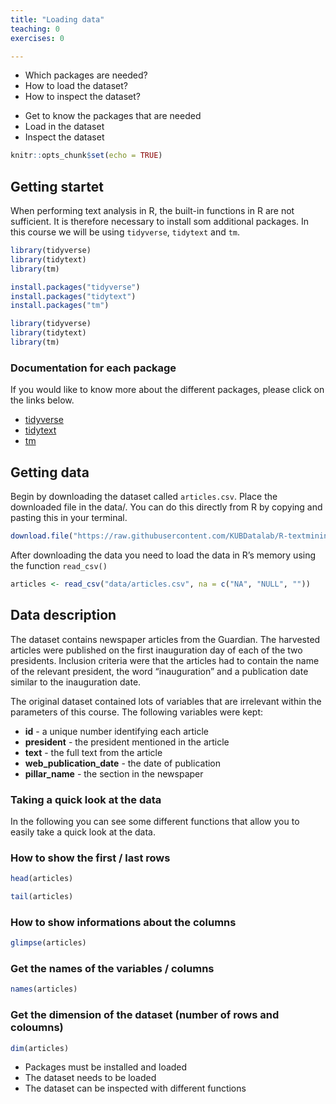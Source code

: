 ```yaml
---
title: "Loading data"
teaching: 0
exercises: 0

---
```


:::::::::::::::::::::::::::::::::::::: questions 


- Which packages are needed?
- How to load the dataset?
- How to inspect the dataset?

::::::::::::::::::::::::::::::::::::::::::::::::

::::::::::::::::::::::::::::::::::::: objectives

- Get to know the packages that are needed
- Load in the dataset
- Inspect the dataset

::::::::::::::::::::::::::::::::::::::::::::::::


```r
knitr::opts_chunk$set(echo = TRUE)
```

## Getting startet
When performing text analysis in R, the built-in functions in R are not sufficient. It is therefore necessary to install som additional packages. In this course we will be using `tidyverse`, `tidytext` and `tm`.

```r
library(tidyverse)
library(tidytext)
library(tm)
```


```r
install.packages("tidyverse")
install.packages("tidytext")
install.packages("tm")

library(tidyverse)
library(tidytext)
library(tm)
```


:::: callout
### Documentation for each package
If you would like to know more about the different packages, please click on the links below.

* [tidyverse](https://www.tidyverse.org/packages/)
* [tidytext](https://cran.r-project.org/web/packages/tidytext/vignettes/tidytext.html)
* [tm](https://cran.r-project.org/web/packages/tm/tm.pdf)

::::::

## Getting data
Begin by downloading the dataset called `articles.csv`. Place the downloaded file in the data/. You can do this directly from R by copying and pasting this in your terminal.

```r
download.file("https://raw.githubusercontent.com/KUBDatalab/R-textmining_new/main/episodes/data/articles.csv", "data/articles.csv", mode = "wb")
```

After downloading the data you need to load the data in R's memory using the function `read_csv()`

```r
articles <- read_csv("data/articles.csv", na = c("NA", "NULL", ""))
```

## Data description
The dataset contains newspaper articles from the Guardian. The harvested articles were published on the first inauguration day of each of the two presidents. Inclusion criteria were that the articles had to contain the name of the relevant president, the word "inauguration" and a publication date similar to the inauguration date.

The original dataset contained lots of variables that are irrelevant within the parameters of this course. The following variables were kept:

* __id__ - a unique number identifying each article
* __president__ - the president mentioned in the article
* __text__ - the full text from the article
* __web_publication_date__ - the date of publication
* __pillar_name__ - the section in the newspaper

::::::::::::::::::::::::::::::::::::::: discussion

### Taking a quick look at the data
In the following you can see some different functions that allow you to easily take a quick look at the data.

:::::::::::::::::::::::::::::::::::::::

:::::::::::::::: solution

### How to show the first / last rows

```r
head(articles)
```
```r
tail(articles)
```


:::::::::::::::: 

:::::::::::::::: solution
### How to show informations about the columns

```r
glimpse(articles)
```
::::::::::::::::

:::::::::::::::: solution
### Get the names of the variables / columns
```r
names(articles)
```
 
:::::::::::::::: 

:::::::::::::::: solution
### Get the dimension of the dataset (number of rows and coloumns)

```r
dim(articles)
```

::::::::::::::::


::::::::::::::::::::::::::::::::::::: keypoints 

- Packages must be installed and loaded
- The dataset needs to be loaded
- The dataset can be inspected with different functions

::::::::::::::::::::::::::::::::::::::::::::::::

